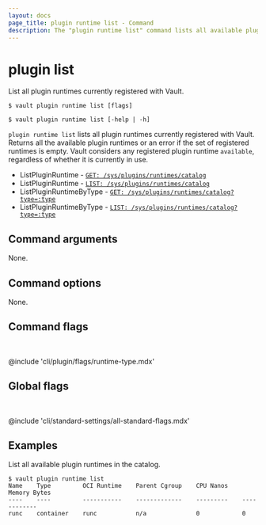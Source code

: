 ```yaml
---
layout: docs
page_title: plugin runtime list - Command
description: The "plugin runtime list" command lists all available plugin runtimes in the plugin runtime catalog.
---
```


# plugin list

List all plugin runtimes currently registered with Vault.

<CodeBlockConfig hideClipboard>

```shell-session
$ vault plugin runtime list [flags]

$ vault plugin runtime list [-help | -h]
```

</CodeBlockConfig>

`plugin runtime list` lists all plugin runtimes currently registered with Vault.
Returns all the available plugin runtimes or an error if the set of registered
runtimes is empty. Vault considers any registered plugin runtime `available`,
regardless of whether it is currently in use.

<Tip title="Related API endpoints">

- ListPluginRuntime - [`GET: /sys/plugins/runtimes/catalog`](/vault/api-docs/system/plugins-runtimes-catalog#list-plugin-runtimes)
- ListPluginRuntime - [`LIST: /sys/plugins/runtimes/catalog`](/vault/api-docs/system/plugins-runtimes-catalog#list-plugin-runtimes)
- ListPluginRuntimeByType - [`GET: /sys/plugins/runtimes/catalog?type=:type`](/vault/api-docs/system/plugins-runtimes-catalog#list-plugin-runtimes)
- ListPluginRuntimeByType - [`LIST: /sys/plugins/runtimes/catalog?type=:type`](/vault/api-docs/system/plugins-runtimes-catalog#list-plugin-runtimes)

</Tip>

## Command arguments

None.

## Command options

None.

## Command flags

<br />

@include 'cli/plugin/flags/runtime-type.mdx'

## Global flags

<br />

@include 'cli/standard-settings/all-standard-flags.mdx'

## Examples

List all available plugin runtimes in the catalog.

```shell-session
$ vault plugin runtime list
Name    Type         OCI Runtime    Parent Cgroup    CPU Nanos    Memory Bytes
----    ----         -----------    -------------    ---------    ------------
runc    container    runc           n/a              0            0
```
